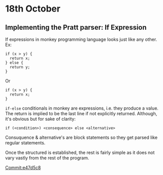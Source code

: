 # 18th October

## Implementing the Pratt parser: If Expression

If expressions in monkey programming language looks just like any other. Ex:

```
if (x > y) {
  return x;
} else {
  return y;
}
```
Or
```
if (x > y) {
  return x;
}
```

`if-else` conditionals in monkey are expressions, i.e. they produce a value. The 
return is implied to be the last line if not explicitly returned. Although, it's 
obvious but for sake of clarity:

`if (<condition>) <consequence> else <alternative>`

Consuquence & alternative's are block statements so they get parsed like regular 
statements.

Once the structured is established, the rest is fairly simple as it does not vary 
vastly from the rest of the program.

[Commit:e47d5c8](https://github.com/Cijin/go-interpreter/commit/e47d5c83a6e2f7aa7961c295355deb1f9c3361ea)
